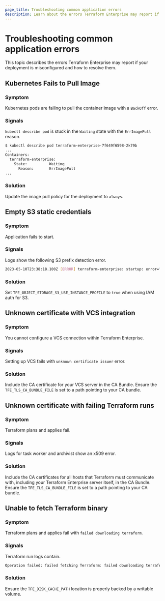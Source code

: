 ```yaml
---
page_title: Troubleshooting common application errors
description: Learn about the errors Terraform Enterprise may report if your deployment is misconfigured and how to resolve them.
---
```


# Troubleshooting common application errors

This topic describes the errors Terraform Enterprise may report if your deployment is misconfigured and how to resolve them.

## Kubernetes Fails to Pull Image

### Symptom

Kubernetes pods are failing to pull the container image with a `BackOff` error.

### Signals

`kubectl describe pod` is stuck in the `Waiting` state with the `ErrImagePull`
reason.

```sh
$ kubectl describe pod terraform-enterprise-7f649f6598-2k79b
...
Containers:
  terraform-enterprise:
    State:          Waiting
      Reason:       ErrImagePull
...
```

### Solution

Update the image pull policy for the deployment to `always`.

## Empty S3 static credentials

### Symptom

Application fails to start.

### Signals

Logs show the following S3 prefix detection error.

```sh
2023-05-10T23:38:18.100Z [ERROR] terraform-enterprise: startup: error="failed detecting s3 prefix: could not list objects: operation error S3: ListObjectsV2, failed to sign request: failed to retrieve credentials: failed to refresh cached credentials, static credentials are empty"
```

### Solution

Set `TFE_OBJECT_STORAGE_S3_USE_INSTANCE_PROFILE` to `true` when using IAM auth
for S3.

## Unknown certificate with VCS integration

### Symptom

You cannot configure a VCS connection within Terraform Enterprise.

### Signals

Setting up VCS fails with `unknown certificate issuer` error.

### Solution

Include the CA certificate for your VCS server in the CA Bundle. Ensure the
`TFE_TLS_CA_BUNDLE_FILE` is set to a path pointing to your CA bundle.

## Unknown certificate with failing Terraform runs

### Symptom

Terraform plans and applies fail.

### Signals

Logs for task worker and archivist show an x509 error.

### Solution

Include the CA certificates for all hosts that Terraform must communicate with,
including your Terraform Enterprise server itself, in the CA Bundle. Ensure the
`TFE_TLS_CA_BUNDLE_FILE` is set to a path pointing to your CA bundle.

## Unable to fetch Terraform binary

### Symptom

Terraform plans and applies fail with `failed downloading terraform`.

### Signals

Terraform run logs contain.

```sh
Operation failed: failed fetching Terraform: failed downloading terraform: failed downloading "https://releases.hashicorp.com/terraform/1.3.2/terraform_1.3.2_linux_amd64.zip": GET https://releases.hashicorp.com/terraform/1.3.2/terraform_1.3.2_linux_amd64.zip giving up after 5 attempt(s): failed making temp file: open /tmp/terraform/8c23e18ed1846a552fc22ed5ee80eec9.download-67d5219a-aa5c-cd41-3262-2b9d57c1bfe2: read-only file system
```

### Solution

Ensure the `TFE_DISK_CACHE_PATH` location is properly backed by a writable
volume.
